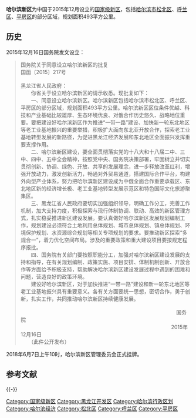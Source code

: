 {{unreferenced|time=2015-12-26T05:28:35+00:00}}
'''哈尔滨新区'''为中国于2015年12月设立的[[国家级新区|国家级新区]]，包括[[哈尔滨市|哈尔滨市]][[松北区|松北区]]、[[呼兰区|呼兰区]]、[[平房区_(哈尔滨市)|平房区]]的部分区域，规划面积493平方公里。
==历史==
2015年12月16日国务院发文设立：
<blockquote>
国务院关于同意设立哈尔滨新区的批复<br />
国函〔2015〕217号<br />
<br />
黑龙江省人民政府：<br />
　　你省关于设立哈尔滨新区的请示收悉。现批复如下：<br />
　　一、同意设立哈尔滨新区。哈尔滨新区包括哈尔滨市松北区、呼兰区、平房区的部分区域，规划面积493平方公里。哈尔滨新区区位条件优越、科技和产业基础比较雄厚、生态环境优良、对俄合作历史悠久、战略地位重要。要把建设好哈尔滨新区作为推进“一带一路”建设、加快新一轮东北地区等老工业基地振兴的重要举措，积极扩大面向东北亚开放合作，探索老工业基地转型发展的新路径，为促进黑龙江经济发展和东北地区全面振兴发挥重要支撑作用。<br />
　　二、哈尔滨新区建设，要全面贯彻落实党的十八大和十八届二中、三中、四中、五中全会精神，按照党中央、国务院决策部署，牢固树立并切实贯彻创新、协调、绿色、开放、共享的发展理念，进一步释放改革红利，增强开放动力，激发创新活力，畅通对外贸易通道，搭建国际合作平台，构建外向型产业体系，努力把哈尔滨新区建设成为中俄全面合作重要承载区、东北地区新的经济增长极、老工业基地转型发展示范区和特色国际文化旅游聚集区。<br />
　　三、黑龙江省人民政府要切实加强组织领导，明确工作分工，完善工作机制，加大支持力度，积极探索与现行体制协调、联动、高效的新区管理方式，扎实稳妥推进新区建设发展。要认真做好哈尔滨新区发展规划编制工作，规划建设必须符合土地利用总体规划、城市总体规划、镇总体规划、环境保护规划、水资源综合规划等相关专项规划的要求。要推动新区探索“多规合一”，着力优化空间布局。涉及的重要政策和重大建设项目要按规定程序报批。<br />
　　四、国务院有关部门要按照职能分工，加强对哈尔滨新区建设发展的支持和指导，在有关规划编制、政策实施、项目安排、体制机制创新、开放合作等方面给予积极支持，帮助解决哈尔滨新区建设发展过程中遇到的困难和问题，营造良好的政策环境。<br />
　　建设好哈尔滨新区，对于加快推进“一带一路”建设和新一轮东北地区等老工业基地振兴具有重要意义。各有关方面要统一思想，密切合作，勇于创新，扎实工作，共同推动哈尔滨新区持续健康发展。<br />
<br />
　　　　　　　　　　　　　　　　　　　　　　　　　　　　　　        国务院<br />
　　　　　　　　　　　　　　　　　　　　　　　　　　　　　      2015年12月16日<br />
　　（此件公开发布）<br />
</blockquote>
2018年6月7日上午10时，哈尔滨新区管理委员会正式挂牌。
==参考文献==
{{Reflist}}

{{-}}
{{国家级新区}}
{{中国新区|nocat}}
[[Category:国家级新区|Category:国家级新区]]
[[Category:黑龙江开发区|Category:黑龙江开发区]]
[[Category:哈尔滨行政区划|Category:哈尔滨行政区划]]
[[Category:哈尔滨经济|Category:哈尔滨经济]]
[[Category:松北区|Category:松北区]]
[[Category:呼兰区|Category:呼兰区]]
[[Category:平房区|Category:平房区]]